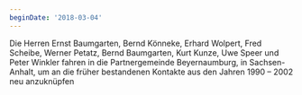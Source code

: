 ```yaml
---
beginDate: '2018-03-04'
---
```


Die Herren Ernst Baumgarten, Bernd Könneke, Erhard Wolpert, Fred Scheibe, Werner
Petatz, Bernd Baumgarten, Kurt Kunze, Uwe Speer und Peter Winkler fahren in die
Partnergemeinde Beyernaumburg, in Sachsen-Anhalt, um an die früher bestandenen
Kontakte aus den Jahren 1990 – 2002 neu anzuknüpfen
